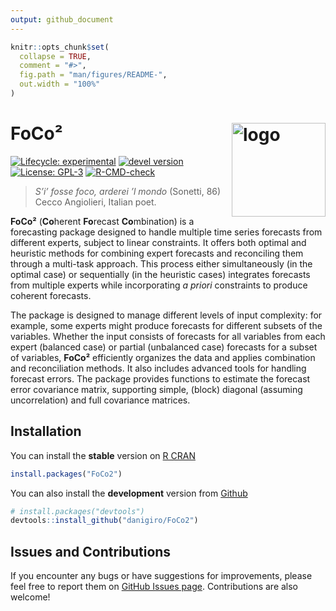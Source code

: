 ```yaml
---
output: github_document
---
```


```r
knitr::opts_chunk$set(
  collapse = TRUE,
  comment = "#>",
  fig.path = "man/figures/README-",
  out.width = "100%"
)
```

# FoCo&#178; <img src="man/figures/logo.svg" title="S'i' fosse foco, arderei 'l mondo (Sonetti, 86) Cecco Angiolieri, Italian poet." alt="logo" align="right" width="150" style="border: none; float: right;"/>

<!--[![CRAN status](https://www.r-pkg.org/badges/version/FoCo2)](https://CRAN.R-project.org/package=FoCo2)-->
[![Lifecycle: experimental](https://img.shields.io/badge/lifecycle-experimental-orange.svg)](https://lifecycle.r-lib.org/articles/stages.html) [![devel version](https://img.shields.io/badge/devel%20version-0.1.2.9000-blue.svg)](https://github.com/daniGiro/FoCo2) [![License: GPL-3](https://img.shields.io/badge/license-GPL--3-forestgreen.svg)](https://cran.r-project.org/web/licenses/GPL-3)
[![R-CMD-check](https://github.com/danigiro/FoCo2/actions/workflows/R-CMD-check.yaml/badge.svg)](https://github.com/danigiro/FoCo2/actions/workflows/R-CMD-check.yaml)

> *S'i' fosse foco, arderei 'l mondo* (Sonetti, 86) Cecco Angiolieri, Italian poet.

**FoCo&#178;** (**Co**herent **Fo**recast **Co**mbination) is a forecasting package designed to handle multiple time series forecasts from different experts, subject to linear constraints. It offers both optimal and heuristic methods for combining expert forecasts and reconciling them through a multi-task approach. This process either simultaneously (in the optimal case) or sequentially (in the heuristic cases) integrates forecasts from multiple experts while incorporating *a priori* constraints to produce coherent forecasts.

The package is designed to manage different levels of input complexity: for example, some experts might produce forecasts for different subsets of the variables. Whether the input consists of forecasts for all variables from each expert (balanced case) or partial (unbalanced case) forecasts for a subset of variables, **FoCo&#178;** efficiently organizes the data and applies combination and reconciliation methods. It also includes advanced tools for handling forecast errors. The package provides functions to estimate the forecast error covariance matrix, supporting simple, (block) diagonal (assuming uncorrelation) and full covariance matrices. 


## Installation

You can install the **stable** version on [R CRAN](https://cran.r-project.org/)

``` r
install.packages("FoCo2")
```

You can also install the **development** version from [Github](https://github.com/daniGiro/FoCo2)

``` r
# install.packages("devtools")
devtools::install_github("danigiro/FoCo2")
```


<!-- ## Other forecast reconciliation package -->

<!-- [**FoReco**](https://github.com/daniGiro/FoReco) <img src="man/figures/foreco.svg" alt="foreco" width="75" height="75" style="border: none; float: left;"/>\ -->
<!-- Classical (bottom-up and top-down), optimal combination and heuristic point ([Di Fonzo and Girolimetto, 2023](https://doi.org/10.1016/j.ijforecast.2021.08.004)) and probabilistic ([Girolimetto et al. 2023](https://doi.org/10.1016/j.ijforecast.2023.10.003)) forecast reconciliation procedures for linearly constrained time series (e.g., hierarchical or grouped time series) in cross-sectional, temporal, or cross-temporal frameworks. -->

## Issues and Contributions

If you encounter any bugs or have suggestions for improvements, please feel free to report them on [GitHub Issues page](https://github.com/daniGiro/FoCo2/issues). Contributions are also welcome!

